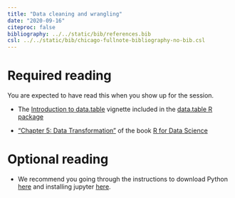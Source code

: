 ```yaml
---
title: "Data cleaning and wrangling"
date: "2020-09-16"
citeproc: false
bibliography: ../../static/bib/references.bib
csl: ../../static/bib/chicago-fullnote-bibliography-no-bib.csl
---
```


# Required reading

You are expected to have read this when you show up for the session.

- The [Introduction to data.table](https://cran.r-project.org/web/packages/data.table/vignettes/datatable-intro.html)
  vignette included in the [data.table R package](https://cran.r-project.com/package=data.table)

- ["Chapter 5: Data Transformation"](https://r4ds.had.co.nz/transform.html) of the
book [R for Data Science](https://r4ds.had.co.nz/)

# Optional reading

- We recommend you going through the instructions to download Python
  [here](https://wiki.python.org/moin/BeginnersGuide/Download) and installing
  jupyter [here](https://jupyter.org/install).



